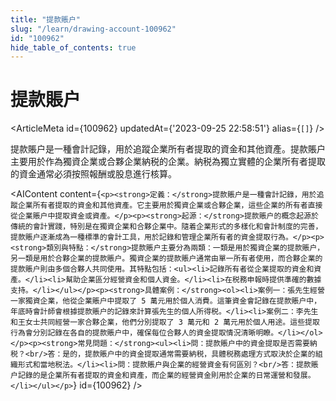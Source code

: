 ```yaml
---
title: "提款賬户"
slug: "/learn/drawing-account-100962"
id: "100962"
hide_table_of_contents: true
---
```



# 提款賬户

<ArticleMeta id={100962} updatedAt={'2023-09-25 22:58:51'} alias={`[]`} />
<div className='border-solid border-b border-t-0 my-4 border-[var(--ifm-color-gray-300)]' />

提款賬户是一種會計記錄，用於追蹤企業所有者提取的資金和其他資產。提款賬户主要用於作為獨資企業或合夥企業納税的企業。納税為獨立實體的企業所有者提取的資金通常必須按照報酬或股息進行核算。

<AIContent content={`<p><strong>定義：</strong>提款賬户是一種會計記錄，用於追蹤企業所有者提取的資金和其他資產。它主要用於獨資企業或合夥企業，這些企業的所有者直接從企業賬户中提取資金或資產。</p><p><strong>起源：</strong>提款賬户的概念起源於傳統的會計實踐，特別是在獨資企業和合夥企業中。隨着企業形式的多樣化和會計制度的完善，提款賬户逐漸成為一種標準的會計工具，用於記錄和管理企業所有者的資金提取行為。</p><p><strong>類別與特點：</strong>提款賬户主要分為兩類：一類是用於獨資企業的提款賬户，另一類是用於合夥企業的提款賬户。獨資企業的提款賬户通常由單一所有者使用，而合夥企業的提款賬户則由多個合夥人共同使用。其特點包括：<ul><li>記錄所有者從企業提取的資金和資產。</li><li>幫助企業區分經營資金和個人資金。</li><li>在税務申報時提供準確的數據支持。</li></ul></p><p><strong>具體案例：</strong><ol><li>案例一：張先生經營一家獨資企業，他從企業賬户中提取了 5 萬元用於個人消費。這筆資金會記錄在提款賬户中，年底時會計師會根據提款賬户的記錄來計算張先生的個人所得税。</li><li>案例二：李先生和王女士共同經營一家合夥企業，他們分別提取了 3 萬元和 2 萬元用於個人用途。這些提取行為會分別記錄在各自的提款賬户中，確保每位合夥人的資金提取情況清晰明瞭。</li></ol></p><p><strong>常見問題：</strong><ul><li>問：提款賬户中的資金提取是否需要納税？<br/>答：是的，提款賬户中的資金提取通常需要納税，具體税務處理方式取決於企業的組織形式和當地税法。</li><li>問：提款賬户與企業的經營資金有何區別？<br/>答：提款賬户記錄的是企業所有者提取的資金和資產，而企業的經營資金則用於企業的日常運營和發展。</li></ul></p>`} id={100962} />
